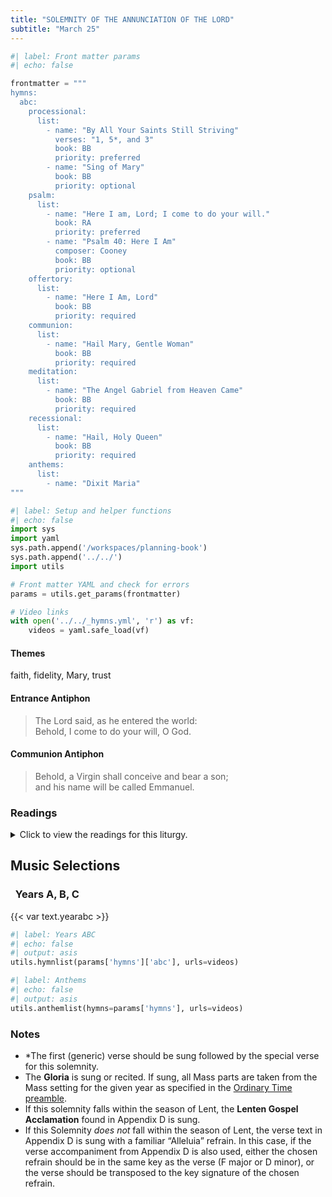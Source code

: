 ```yaml
---
title: "SOLEMNITY OF THE ANNUNCIATION OF THE LORD"
subtitle: "March 25"
---
```


```python
#| label: Front matter params
#| echo: false

frontmatter = """
hymns:
  abc:
    processional:
      list:
        - name: "By All Your Saints Still Striving"
          verses: "1, 5*, and 3"
          book: BB
          priority: preferred
        - name: "Sing of Mary"
          book: BB
          priority: optional
    psalm:
      list:
        - name: "Here I am, Lord; I come to do your will."
          book: RA
          priority: preferred
        - name: "Psalm 40: Here I Am"
          composer: Cooney
          book: BB
          priority: optional
    offertory:
      list:
        - name: "Here I Am, Lord" 
          book: BB
          priority: required
    communion:
      list:
        - name: "Hail Mary, Gentle Woman"
          book: BB
          priority: required
    meditation:
      list:
        - name: "The Angel Gabriel from Heaven Came"
          book: BB
          priority: required
    recessional:
      list:
        - name: "Hail, Holy Queen"
          book: BB
          priority: required
    anthems:
      list:
        - name: "Dixit Maria"
"""
```

```python
#| label: Setup and helper functions
#| echo: false
import sys
import yaml
sys.path.append('/workspaces/planning-book')
sys.path.append('../../')
import utils

# Front matter YAML and check for errors
params = utils.get_params(frontmatter)

# Video links
with open('../../_hymns.yml', 'r') as vf:
    videos = yaml.safe_load(vf)
```

:::  {.red}
#### **Themes**
:::

faith, fidelity, Mary, trust

:::  {.red}
#### **Entrance Antiphon**
:::

> The Lord said, as he entered the world:  
> Behold, I come to do your will, O God.

:::  {.red}
#### **Communion Antiphon**
:::

> Behold, a Virgin shall conceive and bear a son;  
> and his name will be called Emmanuel.

:::: {.content-visible when-format="html"}
::: {.red}
### Readings
:::

<details>
  <summary>Click to view the readings for this liturgy.</summary>

::: {.red}
### &nbsp; Years A, B, C

#### First Reading [Isaiah 7:10-14; 8:10]{style="float:right" .small}
:::

The LORD spoke to Ahaz, saying:  
Ask for a sign from the Lord, your God;  
let it be deep as the nether world, or high as the sky!  
But Ahaz answered,  
“I will not ask! I will not tempt the LORD!”  
Then Isaiah said:  
Listen, O house of David!  
Is it not enough for you to weary people,  
must you also weary my God?  
Therefore the Lord himself will give you this sign:  
the virgin shall be with child, and bear a son,  
and shall name him Emmanuel,  
which means “God is with us!”  

***

::: {.red}
#### Responsorial Psalm [Psalm 40:7-8a, 8b-9, 10, 11]{style="float:right" .small}
:::

**[℟.]{.red}** **Here I am, Lord; I come to do your will.**  

Sacrifice or oblation you wished not,  
&emsp; but ears open to obedience you gave me.  
Holocausts or sin-offerings you sought not;  
&emsp; then said I, “Behold I come.” **[℟.]{.red}**  

“In the written scroll it is prescribed for me,  
To do your will, O my God, is my delight,  
&emsp; and your law is within my heart!” **[℟.]{.red}**  

I announced your justice in the vast assembly;  
&emsp; I did not restrain my lips, as you, O LORD, know. **[℟.]{.red}**  

Your justice I kept not hid within my heart;  
&emsp; your faithfulness and your salvation I have spoken of;  
I have made no secret of your kindness and your truth  
&emsp; in the vast assembly. **[℟.]{.red}**  

***

::: {.red}
#### Second Reading [Hebrews 10:4-10]{style="float:right" .small}
:::

Brothers and sisters:  
It is impossible that the blood of bulls and goats  
take away sins.  
For this reason, when Christ came into the world, he said:  

&emsp; “Sacrifice and offering you did not desire,  
&emsp; &emsp; but a body you prepared for me;  
&emsp; in holocausts and sin offerings you took no delight.  
&emsp; Then I said, ‘As is written of me in the scroll,  
&emsp; behold, I come to do your will, O God.’”  

First he says, “Sacrifices and offerings,  
holocausts and sin offerings,  
you neither desired nor delighted in.”  
These are offered according to the law.  
Then he says, “Behold, I come to do your will.”  
He takes away the first to establish the second.  
By this “will,” we have been consecrated  
through the offering of the Body of Jesus Christ once for all.  

***

::: {.red}
#### Verse before the Gospel [John 1:14ab]{style="float:right" .small}
:::

**[℟.]{.red}** **Praise to you, Lord Jesus Christ, king of endless glory.**  
The Word of God became flesh and made his dwelling among us;  
and we saw his glory. **[℟.]{.red}**

***

::: {.red}
#### Gospel [Luke 1:26-38]{style="float:right" .small}
:::

The angel Gabriel was sent from God  
to a town of Galilee called Nazareth,  
to a virgin betrothed to a man named Joseph,  
of the house of David,  
and the virgin’s name was Mary.  
And coming to her, he said,  
“Hail, full of grace! The Lord is with you.”  
But she was greatly troubled at what was said  
and pondered what sort of greeting this might be.  
Then the angel said to her,  
“Do not be afraid, Mary,  
for you have found favor with God.  
Behold, you will conceive in your womb and bear a son,  
and you shall name him Jesus.  
He will be great and will be called Son of the Most High,  
and the Lord God will give him the throne of David his father,  
and he will rule over the house of Jacob forever,  
and of his Kingdom there will be no end.”  
But Mary said to the angel,  
“How can this be,  
since I have no relations with a man?”  
And the angel said to her in reply,  
“The Holy Spirit will come upon you,  
and the power of the Most High will overshadow you.  
Therefore the child to be born  
will be called holy, the Son of God.  
And behold, Elizabeth, your relative,  
has also conceived a son in her old age,  
and this is the sixth month for her who was called barren;  
for nothing will be impossible for God.”  
Mary said, “Behold, I am the handmaid of the Lord.  
May it be done to me according to your word.”  
Then the angel departed from her.  

::: {.centered}
{{< var symbols.cross >}} &nbsp; {{< var symbols.cross >}} &nbsp; {{< var symbols.cross >}}
:::

</details>
::::

::: {.red}
## Music Selections
:::

::: {.titlered}
### &nbsp; Years A, B, C
:::
{{< var text.yearabc >}}

```python
#| label: Years ABC
#| echo: false
#| output: asis
utils.hymnlist(params['hymns']['abc'], urls=videos)
```


```python
#| label: Anthems
#| echo: false
#| output: asis
utils.anthemlist(hymns=params['hymns'], urls=videos)
```

::: {.red}
### Notes
:::

* *The first (generic) verse should be sung followed by the special verse for this solemnity.
* The **Gloria** is sung or recited. If sung, all Mass parts are taken from the Mass setting for the given year as specified in the [Ordinary Time
preamble](../ordinary-time/ot-winter.qmd).
* If this solemnity falls within the season of Lent, the **Lenten Gospel
Acclamation** found in Appendix D is sung.
* If this Solemnity *does not* fall within the season of Lent, the verse text in Appendix D is sung with a familiar “Alleluia” refrain. In this case, if the verse accompaniment from Appendix D is also used, either the chosen refrain should be in the same key as the verse (F major or D minor), or the verse should be transposed to the key signature of the chosen refrain.